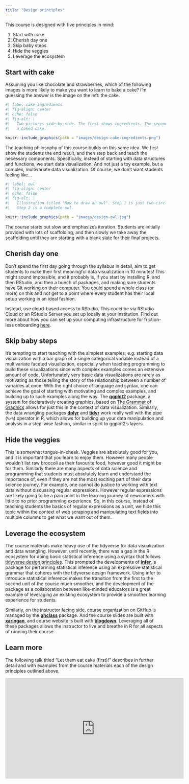 ```yaml
---
title: "Design principles"
---
```


This course is designed with five principles in mind:

1.  Start with cake
2.  Cherish day one
3.  Skip baby steps
4.  Hide the veggies
5.  Leverage the ecosystem

## Start with cake

Assuming you like chocolate and strawberries, which of the following images is more likely to make you want to learn to bake a cake?
I'm guessing the answer is the image on the left: the cake.

```r
#| labe: cake-ingredients
#| fig-align: center
#| echo: false
#| fig-alt: |
#|   Two pictures side-by-side. The first shows ingredients. The second shows 
#|   a baked cake.

knitr::include_graphics(path = "images/design-cake-ingredients.png")
```

The teaching philosophy of this course builds on this same idea.
We first show the students the end result, and then step back and teach the necessary components.
Specifically, instead of starting with data structures and functions, we start data visualization.
And not just a toy example, but a complex, multivariate data visualization.
Of course, we don't want students feeling like...

```r
#| label: owl
#| fig-align: center
#| echo: false
#| fig-alt: |
#|   Illustration titled "How to draw an owl". Step 1 is just two circles. 
#|   Step 2 is a complete owl.

knitr::include_graphics(path = "images/design-owl.jpg")
```

The course starts out slow and emphasizes iteration.
Students are initially provided with lots of scaffolding, and then slowly we take away the scaffolding until they are starting with a blank slate for their final projects.

## Cherish day one

Don't spend the first day going through the syllabus in detail, aim to get students to make their first meaningful data visualization in 10 minutes!
This might sound impossible, and it probably is, if you start by installing R, and then RStudio, and then a bunch of packages, and making sure students have Git working on their computer.
You could spend a whole class (or more) on this and not get to a point where every student has their local setup working in an ideal fashion.

Instead, use cloud-based access to RStudio.
This could be via RStudio Cloud or an RStudio Server you set up locally at your institution.
Find out more about how you can set up your computing infrastructure for friction-less onboarding [here](../../infrastructure).

## Skip baby steps

It's tempting to start teaching with the simplest examples, e.g. starting data visualization with a bar graph of a single categorical variable instead of a multivariate faceted visualization, especially when teaching programming to build these visualizations since with complex examples comes an extensive amount of code.
Unfortunately very basic data visualizations are rarely as motivating as those telling the story of the relationship between a number of variables at once.
With the right choice of language and syntax, one can achieve the goal of starting with motivating and complex examples, and building up to such examples along the way.
The [**ggplot2**](https://ggplot2.tidyverse.org/) package, a system for declaratively creating graphics, based on [The Grammar of Graphics](http://amzn.to/2ef1eWp) allows for just this in the context of data visualization.
Similarly, the data wrangling packages [**dplyr**](https://dplyr.tidyverse.org/) and [**tidyr**](https://tidyr.tidyverse.org/) work really well with the pipe (`%>%`) operator in R, which allows for building up your data manipulation and analysis in a step-wise fashion, similar in spirit to ggplot2's layers.

## Hide the veggies

This is somewhat tongue-in-cheek.
Veggies are absolutely good for you, and it is important that you learn to enjoy them.
However many people wouldn't list raw broccoli as their favourite food, however good it might be for them.
Similarly there are many aspects of data science and programming that students must absolutely learn and understand the importance of, even if they are not the most exciting part of their data science journey.
For example, one cannot do justice to working with text data without discussing regular expressions.
However regular expressions are likely going to be a pain point in the learning journey of newcomers with little to no prior programming experience.
So, in this course, instead of teaching students the basics of regular expressions as a unit, we hide this topic within the context of web scraping and manipulating text fields into multiple columns to get what we want out of them.

## Leverage the ecosystem

The course materials make heavy use of the tidyverse for data visualization and data wrangling.
However, until recently, there was a gap in the R ecosystem for doing basic statistical inference using a syntax that follows [tidyverse design principles](https://design.tidyverse.org/).
This prompted the developments of [**infer**](http://infer.netlify.com), a package for performing statistical inference using an expressive statistical grammar that coheres with the tidyverse design framework.
Using infer to introduce statistical inference makes the transition from the first to the second unit of the course much smoother, and the development of the package as a collaboration between like-minded educators is a great example of leveraging an existing ecosystem to provide a smoother learning experience for students.

Similarly, on the instructor facing side, course organization on GitHub is managed by the [**ghclass**](https://rundel.github.io/ghclass) package.
And the course slides are built with [**xaringan**](https://github.com/yihui/xaringan), and course website is built with [**blogdown**](https://bookdown.org/yihui/blogdown/).
Leveraging all of these packages allows the instructor to live and breathe in R for all aspects of running their course.

## Learn more

The following talk titled "Let them eat cake (first)!" describes in further detail and with examples from the course materials each of the design principles outlined above.

<center>

<iframe width="560" height="315" src="https://www.youtube.com/embed/RsVOrpXAPXo?start=1009" frameborder="0" allow="accelerometer; autoplay; encrypted-media; gyroscope; picture-in-picture" allowfullscreen>

</iframe>

</center>
